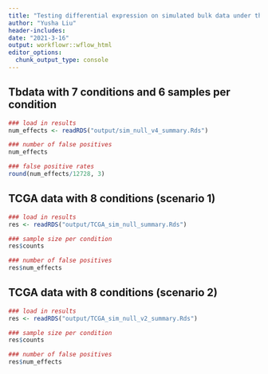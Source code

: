 ```yaml
---
title: "Testing differential expression on simulated bulk data under the null (same permutation)"
author: "Yusha Liu"
header-includes:
date: "2021-3-16"
output: workflowr::wflow_html
editor_options:
  chunk_output_type: console
---
```




## Tbdata with 7 conditions and 6 samples per condition
```r
### load in results
num_effects <- readRDS("output/sim_null_v4_summary.Rds")

### number of false positives
num_effects

### false positive rates
round(num_effects/12728, 3)

```



## TCGA data with 8 conditions (scenario 1)
```r
### load in results
res <- readRDS("output/TCGA_sim_null_summary.Rds")

### sample size per condition
res$counts

### number of false positives
res$num_effects

```


## TCGA data with 8 conditions (scenario 2)
```r
### load in results
res <- readRDS("output/TCGA_sim_null_v2_summary.Rds")

### sample size per condition
res$counts

### number of false positives
res$num_effects

```


